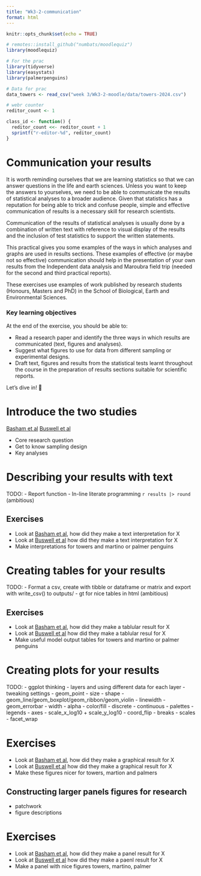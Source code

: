 ```yaml
---
title: "Wk3-2-communication"
format: html
---
```


```r
knitr::opts_chunk$set(echo = TRUE)

# remotes::install_github("numbats/moodlequiz")
library(moodlequiz)

# For the prac
library(tidyverse)
library(easystats)
library(palmerpenguins)

# Data for prac
data_towers <- read_csv("week 3/Wk3-2-moodle/data/towers-2024.csv")

# webr counter
reditor_count <- 1

class_id <- function() {
  reditor_count <<- reditor_count + 1
  sprintf("r-editor-%d", reditor_count)
}
```

# Communication your results

It is worth reminding ourselves that we are learning statistics so that we can answer questions in the life and earth sciences. Unless you want to keep the answers to yourselves, we need to be able to communicate the results of statistical analyses to a broader audience. Given that statistics has a reputation for being able to trick and confuse people, simple and effective communication of results is a necessary skill for research scientists.


<!-- HADLEY WICKHAM PLOT -->

Communication of the results of statistical analyses is usually done by a combination of written text with reference to visual display of the results and the inclusion of test statistics to support the written statements.

This practical gives you some examples of the ways in which analyses and graphs are used in results sections. These examples of effective (or maybe not so effective) communication should help in the presentation of your own results from the Independent data analysis and Maroubra field trip (needed for the second and third practical reports).

These exercises use examples of work published by research students (Honours, Masters and PhD) in the School of Biological, Earth and Environmental Sciences.

### Key learning objectives

At the end of the exercise, you should be able to:

- Read a research paper and identify the three ways in which results are communicated (text, figures and analyses).
- Suggest what figures to use for data from different sampling or experimental designs.
- Draft text, figures and results from the statistical tests learnt throughout the course in the preparation of results sections suitable for scientific reports.

Let’s dive in! 🚀 

# Introduce the two studies

[Basham et al](https://onlinelibrary.wiley.com/doi/abs/10.1111/j.1442-9993.2010.02202.x)
[Buswell et al](https://besjournals.onlinelibrary.wiley.com/doi/full/10.1111/j.1365-2745.2010.01759.x)

- Core research question
- Get to know sampling design
- Key analyses

# Describing your results with text
TODO:
- Report function
- In-line literate programming `r results |> round` (ambitious)

## Exercises
- Look at [Basham et al](https://onlinelibrary.wiley.com/doi/abs/10.1111/j.1442-9993.2010.02202.x), how did they make a text interpretation for X 
- Look at [Buswell et al](https://besjournals.onlinelibrary.wiley.com/doi/full/10.1111/j.1365-2745.2010.01759.x) how did they make a text interpretation for X
- Make interpretations for towers and martino or palmer penguins

# Creating tables for your results

TODO:
- Format a csv, create with tibble or dataframe or matrix and export with write_csv() to outputs/
- gt for nice tables in html (ambitious)

## Exercises
- Look at [Basham et al](https://onlinelibrary.wiley.com/doi/abs/10.1111/j.1442-9993.2010.02202.x), how did they make a tablular result for X 
- Look at [Buswell et al](https://besjournals.onlinelibrary.wiley.com/doi/full/10.1111/j.1365-2745.2010.01759.x) how did they make a tablular resul for X
- Make useful model output tables for towers and martino or palmer penguins

# Creating plots for your results

TODO:
- ggplot thinking
  - layers and using different data for each layer
  - tweaking settings
    - geom_point
      - size
      - shape
    - geom_line/geom_boxplot/geom_ribbon/geom_violin
      - linewidth 
    - geom_errorbar 
      - width 
    - alpha
    - color/fill
      - discrete
      - continuous
    - palettes
    - legends
  - axes
    - scale_x_log10 + scale_y_log10
    - coord_flip
    - breaks
    - scales
  - facet_wrap

# Exercises  

- Look at [Basham et al](https://onlinelibrary.wiley.com/doi/abs/10.1111/j.1442-9993.2010.02202.x), how did they make a graphical result for X 
- Look at [Buswell et al](https://besjournals.onlinelibrary.wiley.com/doi/full/10.1111/j.1365-2745.2010.01759.x) how did they make a graphical result for X
- Make these figures nicer for towers, martion and palmers
  
## Constructing larger panels figures for research
- patchwork 
- figure descriptions

# Exercises
- Look at [Basham et al](https://onlinelibrary.wiley.com/doi/abs/10.1111/j.1442-9993.2010.02202.x), how did they make a panel result for X 
- Look at [Buswell et al](https://besjournals.onlinelibrary.wiley.com/doi/full/10.1111/j.1365-2745.2010.01759.x) how did they make a paenl result for X
- Make a panel with nice figures towers, martino, palmer


